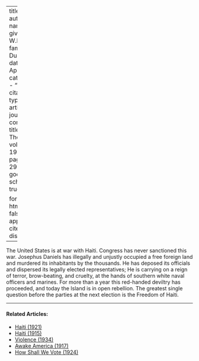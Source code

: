 
---
title: 'Haiti'
author:
  - name:
      given: W.E.B.
      family: Du Bois
date: Apr. 1920
categories: 
  - ""
citation: 
  type: article-journal
  container-title: The Crisis
  volume: 19
  issue: 6
  page: 297-298
google-scholar: true

format:
  html:
    toc: false
    appendix-cite-as: display
---



The United States is at war with Haiti. Congress has never
sanctioned this war. Josephus Daniels has illegally and unjustly
occupied a free foreign
land and murdered its inhabitants by the thousands. He has deposed its
officials and dispersed its legally elected representatives; He is
carrying on a reign of terror, brow-beating, and cruelty, at the hands
of southern white naval officers and marines. For more than a year this
red-handed deviltry has proceeded, and today the Island is in open
rebellion. The greatest single question before the parties at the next
election is the Freedom of Haiti.

<!-- Similar articles start here -->

<hr>
#### Related Articles:

* [Haiti (1921)](/Volumes/22/06/haiti.html)
* [Haiti (1915)](/Volumes/11/02/haiti.html)
* [Violence (1934)](/Volumes/41/05/violence.html)
* [Awake America (1917)](/Volumes/14/05/awake_america.html)
* [How Shall We Vote (1924)](/Volumes/29/01/how_shall_we_vote.html)

<!-- Similar articles end here -->